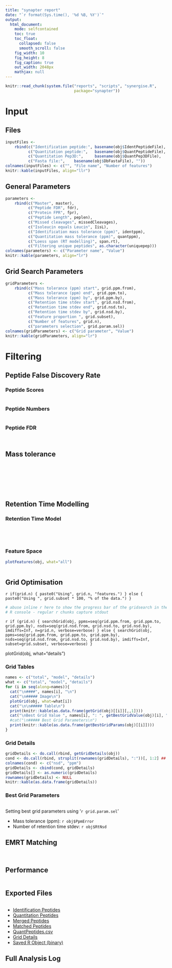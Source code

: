 ```yaml
---
title: "synapter report"
date: "`r format(Sys.time(), '%d %B, %Y')`"
output:
  html_document:
    mode: selfcontained
    toc: true
    toc_float:
      collapsed: false
      smooth_scroll: false
    fig_width: 10
    fig_height: 8
    fig_caption: true
    out_width: 2048px
    mathjax: null
---
```


```r
knitr::read_chunk(system.file("reports", "scripts", "synergise.R",
                              package="synapter"))
```

# Input {.tabset}

## Files

```r
inputFiles <-
    rbind(c("Identification peptide:", basename(obj$IdentPeptideFile), nrow(obj$IdentPeptideData)),
          c("Quantitation peptide:",   basename(obj$QuantPeptideFile), nrow(obj$QuantPeptideData)),
          c("Quantitation Pep3D:",     basename(obj$QuantPep3DFile),   nrow(obj$QuantPep3DData)),
          c("Fasta file:",    basename(obj$DbFastaFile), ""))
colnames(inputFiles) <- c("", "File name", "Number of features")
knitr::kable(inputFiles, align="llr")
```

## General Parameters

```r
parameters <-
    rbind(c("Master", master),
          c("Peptide FDR", fdr),
          c("Protein FPR", fpr),
          c("Peptide Length", peplen),
          c("Missed cleavages", missedCleavages),
          c("Isoleucin equals Leucin", IisL),
          c("Identification mass tolerance (ppm)", identppm),
          c("Quantitation mass tolerance (ppm)", quantppm),
          c("Loess span (RT modelling)", span.rt),
          c("Filtering unique peptides", as.character(uniquepep)))
colnames(parameters) <- c("Parameter name", "Value")
knitr::kable(parameters, align="lr")
```

## Grid Search Parameters

```r
gridParameters <-
    rbind(c("Mass tolerance (ppm) start", grid.ppm.from),
          c("Mass tolerance (ppm) end", grid.ppm.to),
          c("Mass tolerance (ppm) by", grid.ppm.by),
          c("Retention time stdev start", grid.nsd.from),
          c("Retention time stdev end", grid.nsd.to),
          c("Retention time stdev by", grid.nsd.by),
          c("Feature proportion ", grid.subset),
          c("Number of features", grid.n),
          c("parameters selection", grid.param.sel))
colnames(gridParameters) <- c("Grid parameter", "Value")
knitr::kable(gridParameters, align="lr")
```

# Filtering

## Peptide False Discovery Rate

### Peptide Scores

```r
```

### Peptide Numbers

```r
```

### Peptide FDR

```r
```

```r
```

## Mass tolerance

```r
```

```r
```

```r
```

```r
```

```r
```

```r
```

```r
```

## Retention Time Modelling

### Retention Time Model

```r
```

```r
```

```r
```

```r
```

### Feature Space

```r
plotFeatures(obj, what="all")
```

```r
```

## Grid Optimisation

`r if(grid.n) { paste0("Using", grid.n, "features.") } else { paste0("Using ",
grid.subset * 100, "% of the data.") }`
```r
# abuse inline r here to show the progress bar of the gridsearch in the
# R console - regular r chunks capture stdout
```
`r if (grid.n) { searchGrid(obj, ppms=seq(grid.ppm.from, grid.ppm.to, grid.ppm.by), nsds=seq(grid.nsd.from, grid.nsd.to, grid.nsd.by), imdiffs=Inf, n=grid.n, verbose=verbose) } else { searchGrid(obj, ppms=seq(grid.ppm.from, grid.ppm.to, grid.ppm.by), nsds=seq(grid.nsd.from, grid.nsd.to, grid.nsd.by), imdiffs=Inf, subset=grid.subset, verbose=verbose) }`

plotGrid(obj, what="details")

### Grid Tables {.tabset}

```r
names <- c("total", "model", "details")
what <- c("total", "model", "details")
for (i in seq(along=names)){
  cat("\n####", names[i], "\n")
  cat("\n##### Image\n")
  plotGrid(obj, what=what[i])
  cat("\n\n##### Table\n")
  print(knitr::kable(as.data.frame(getGrid(obj)[[i]][,,1])))
  cat("\nBest Grid Value ", names[i], ": ", getBestGridValue(obj)[i], "\n", sep="")
  #cat("\n##### Best Grid Parameters\n")
  print(knitr::kable(as.data.frame(getBestGridParams(obj)[[i]])))
}
```

### Grid Details

```r
gridDetails <- do.call(rbind, getGridDetails(obj))
cond <- do.call(rbind, strsplit(rownames(gridDetails), ":"))[, 1:2] ## imdiff not supported by synergise1
colnames(cond) <- c("nsd", "ppm")
gridDetails <- cbind(cond, gridDetails)
gridDetails[] <- as.numeric(gridDetails)
rownames(gridDetails) <- NULL
knitr::kable(as.data.frame(gridDetails))
```

### Best Grid Parameters

```r
```

Setting best grid parameters using '`r grid.param.sel`'

  - Mass tolerance (ppm): `r obj$PpmError`
  - Number of retention time stdev: `r obj$RtNsd`

## EMRT Matching

```r
```

```r
```

## Performance

```r
```

## Exported Files

```r
```

- [Identification Peptides](IdentPeptides.csv)
- [Quantitation Peptides](QuantPeptides.csv)
- [Merged Peptides](MergedPeptides.csv)
- [Matched Peptides](MatchedPeptides.csv)
- [QuantPeptides.csv](QuantPeptides.csv)
- [Grid Details](GridDetails.txt)
- [Saved R Object (binary)](SynapterObject.rda)

## Full Analysis Log

```r
```
